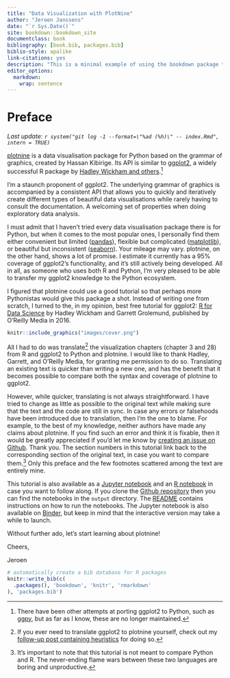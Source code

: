 ```yaml
---
title: "Data Visualization with PlotNine"
author: "Jeroen Janssens"
date: "`r Sys.Date()`"
site: bookdown::bookdown_site
documentclass: book
bibliography: [book.bib, packages.bib]
biblio-style: apalike
link-citations: yes
description: "This is a minimal example of using the bookdown package to write a book. The output format for this example is bookdown::gitbook."
editor_options: 
  markdown: 
    wrap: sentence
---
```


# Preface

_Last update: `r system("git log -1 --format=\"%ad (%h)\" -- index.Rmd", intern = TRUE)`_

[plotnine](https://github.com/has2k1/plotnine) is a data visualisation package for Python based on the grammar of graphics, created by Hassan Kibirige.
Its API is similar to [ggplot2](https://ggplot2.tidyverse.org/), a widely successful R package by [Hadley Wickham and others](https://ggplot2.tidyverse.org/authors.html).[^index-1]

[^index-1]: There have been other attempts at porting ggplot2 to Python, such as [ggpy](https://github.com/yhat/ggpy), but as far as I know, these are no longer maintained.

I'm a staunch proponent of ggplot2.
The underlying grammar of graphics is accompanied by a consistent API that allows you to quickly and iteratively create different types of beautiful data visualisations while rarely having to consult the documentation.
A welcoming set of properties when doing exploratory data analysis.

I must admit that I haven't tried every data visualisation package there is for Python, but when it comes to the most popular ones, I personally find them either convenient but limited ([pandas](https://pandas.pydata.org/pandas-docs/stable/user_guide/visualization.html)), flexible but complicated ([matplotlib](https://matplotlib.org/)), or beautiful but inconsistent ([seaborn](https://seaborn.pydata.org/)).
Your mileage may vary.
plotnine, on the other hand, shows a lot of promise.
I estimate it currently has a 95% coverage of ggplot2's functionality, and it's still actively being developed.
All in all, as someone who uses both R and Python, I'm very pleased to be able to transfer my ggplot2 knowledge to the Python ecosystem.

I figured that plotnine could use a good tutorial so that perhaps more Pythonistas would give this package a shot.
Instead of writing one from scratch, I turned to the, in my opinion, best free tutorial for ggplot2: [R for Data Science](https://r4ds.had.co.nz/) by Hadley Wickham and Garrett Grolemund, published by O'Reilly Media in 2016.

```r
knitr::include_graphics("images/cover.png")
```


All I had to do was translate^[If you ever need to translate ggplot2 to plotnine yourself, check out my [follow-up post containing heuristics](/blog/heuristics-for-translating-ggplot2-to-plotnine) for doing so.] the visualization chapters (chapter 3 and 28) from R and ggplot2 to Python and plotnine.
I would like to thank Hadley, Garrett, and O'Reilly Media, for granting me permission to do so.
Translating an existing text is quicker than writing a new one, and has the benefit that it becomes possible to compare both the syntax and coverage of plotnine to ggplot2.

However, while quicker, translating is not always straightforward.
I have tried to change as little as possible to the original text while making sure that the text and the code are still in sync.
In case any errors or falsehoods have been introduced due to translation, then I'm the one to blame.
For example, to the best of my knowledge, neither authors have made any claims about plotnine.
If you find such an error and think it is fixable, then it would be greatly appreciated if you'd let me know by [creating an issue on Github](https://github.com/datascienceworkshops/r4ds-python-plotnine/issues).
Thank you.
The section numbers in this tutorial link back to the corresponding section of the original text, in case you want to compare them.^[It's important to note that this tutorial is not meant to compare Python and R.
The never-ending flame wars between these two languages are boring and unproductive.] Only this preface and the few footnotes scattered among the text are entirely mine.

This tutorial is also available as a [Jupyter notebook](https://github.com/datascienceworkshops/r4ds-python-plotnine/blob/master/output/r4ds-python-plotnine.ipynb) and an [R notebook](https://github.com/datascienceworkshops/r4ds-python-plotnine/blob/master/output/r4ds-python-plotnine.Rmd) in case you want to follow along.
If you clone the [Github repository](https://github.com/datascienceworkshops/r4ds-python-plotnine) then you can find the notebooks in the `output` directory.
The [README](https://github.com/datascienceworkshops/r4ds-python-plotnine/blob/master/README.md) contains instructions on how to run the notebooks.
The Jupyter notebook is also available on [Binder](https://mybinder.org/v2/gh/datascienceworkshops/r4ds-python-plotnine/master?filepath=output%2Fr4ds-python-plotnine.ipynb), but keep in mind that the interactive version may take a while to launch.

Without further ado, let's start learning about plotnine!

Cheers,

Jeroen

```r
# automatically create a bib database for R packages
knitr::write_bib(c(
  .packages(), 'bookdown', 'knitr', 'rmarkdown'
), 'packages.bib')
```
